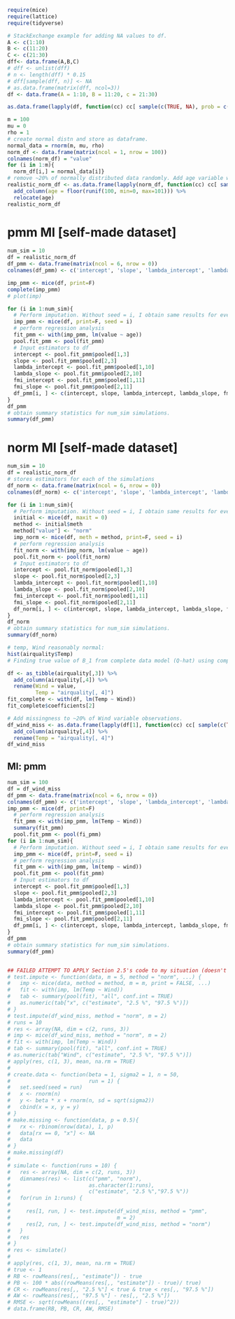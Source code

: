 ```r
require(mice)
require(lattice)
require(tidyverse)


```

```r
# StackExchange example for adding NA values to df.
A <- c(1:10)
B <- c(11:20)
C <- c(21:30)
dff<- data.frame(A,B,C)
# dff <- unlist(dff)
# n <- length(dff) * 0.15
# dff[sample(dff, n)] <- NA
# as.data.frame(matrix(dff, ncol=3))
df <- data.frame(A = 1:10, B = 11:20, c = 21:30)

as.data.frame(lapply(df, function(cc) cc[ sample(c(TRUE, NA), prob = c(0.80, 0.20), size = length(cc), replace = TRUE) ]))
```


```r

m = 100
mu = 0
rho = 1
# create normal distn and store as dataframe.
normal_data = rnorm(m, mu, rho)
norm_df <- data.frame(matrix(ncol = 1, nrow = 100))
colnames(norm_df) = "value"
for (i in 1:m){
  norm_df[i,] = normal_data[i]}
# remove ~20% of normally distributed data randomly. Add age variable with no NA values, where age is random value between 0 and 100. Has no missing values. Need at least 2 variables otherwise can't run MI (obviously).
realistic_norm_df <- as.data.frame(lapply(norm_df, function(cc) cc[ sample(c(TRUE, NA), prob = c(0.80, 0.20), size = length(cc), replace = TRUE) ])) %>% 
  add_column(age = floor(runif(100, min=0, max=101))) %>% 
  relocate(age) 
realistic_norm_df

```
# pmm MI [self-made dataset]
```r
num_sim = 10
df = realistic_norm_df
df_pmm <- data.frame(matrix(ncol = 6, nrow = 0))
colnames(df_pmm) <- c('intercept', 'slope', 'lambda_intercept', 'lambda_slope', 'fmi_intercept', 'fmi_slope')

imp_pmm <- mice(df, print=F)
complete(imp_pmm)
# plot(imp)

for (i in 1:num_sim){
  # Perform imputation. Without seed = i, I obtain same results for every single iteration of for loop.
  imp_pmm <- mice(df, print=F, seed = i)
  # perform regression analysis
  fit_pmm <- with(imp_pmm, lm(value ~ age))
  pool.fit_pmm <- pool(fit_pmm)
  # Input estimators to df
  intercept <- pool.fit_pmm$pooled[1,3]
  slope <- pool.fit_pmm$pooled[2,3]
  lambda_intercept <- pool.fit_pmm$pooled[1,10]
  lambda_slope <- pool.fit_pmm$pooled[2,10]
  fmi_intercept <- pool.fit_pmm$pooled[1,11]
  fmi_slope <- pool.fit_pmm$pooled[2,11]
  df_pmm[i, ] <- c(intercept, slope, lambda_intercept, lambda_slope, fmi_intercept, fmi_slope)
}
df_pmm
# obtain summary statistics for num_sim simulations.
summary(df_pmm)
```
# norm MI [self-made dataset]
```r
num_sim = 10
df = realistic_norm_df
# stores estimators for each of the simulations
df_norm <- data.frame(matrix(ncol = 6, nrow = 0))
colnames(df_norm) <- c('intercept', 'slope', 'lambda_intercept', 'lambda_slope', 'fmi_intercept', 'fmi_slope')

for (i in 1:num_sim){
  # Perform imputation. Without seed = i, I obtain same results for every single iteration of for loop.
  initial <- mice(df, maxit = 0)
  method <- initial$meth
  method["value"] <- "norm"
  imp_norm <- mice(df, meth = method, print=F, seed = i)
  # perform regression analysis
  fit_norm <- with(imp_norm, lm(value ~ age))
  pool.fit_norm <- pool(fit_norm)
  # Input estimators to df
  intercept <- pool.fit_norm$pooled[1,3]
  slope <- pool.fit_norm$pooled[2,3]
  lambda_intercept <- pool.fit_norm$pooled[1,10]
  lambda_slope <- pool.fit_norm$pooled[2,10]
  fmi_intercept <- pool.fit_norm$pooled[1,11]
  fmi_slope <- pool.fit_norm$pooled[2,11]
  df_norm[i, ] <- c(intercept, slope, lambda_intercept, lambda_slope, fmi_intercept, fmi_slope)
}
df_norm
# obtain summary statistics for num_sim simulations.
summary(df_norm)
```




```r
# temp, Wind reasonably normal:
hist(airquality$Temp)
# Finding true value of B_1 from complete data model (Q-hat) using complete dataset:

df <- as_tibble(airquality[,3]) %>% 
  add_column(airquality[,4]) %>%
  rename(Wind = value, 
         Temp = "airquality[, 4]") 
fit_complete <- with(df, lm(Temp ~ Wind))
fit_complete$coefficients[2]
```
```r
# Add missingness to ~20% of Wind variable observations. 
df_wind_miss <- as.data.frame(lapply(df[1], function(cc) cc[ sample(c(TRUE, NA), prob = c(0.80, 0.20), size = length(cc), replace = TRUE) ])) %>% 
  add_column(airquality[,4]) %>% 
  rename(Temp = "airquality[, 4]")
df_wind_miss  


```
## MI: pmm
```r
num_sim = 100
df = df_wind_miss
df_pmm <- data.frame(matrix(ncol = 6, nrow = 0))
colnames(df_pmm) <- c('intercept', 'slope', 'lambda_intercept', 'lambda_slope', 'fmi_intercept', 'fmi_slope')
imp_pmm <- mice(df, print=F)
  # perform regression analysis
  fit_pmm <- with(imp_pmm, lm(Temp ~ Wind))
  summary(fit_pmm)
  pool.fit_pmm <- pool(fi_pmm)
for (i in 1:num_sim){
  # Perform imputation. Without seed = i, I obtain same results for every single iteration of for loop.
  imp_pmm <- mice(df, print=F, seed = i)
  # perform regression analysis
  fit_pmm <- with(imp_pmm, lm(temp ~ wind))
  pool.fit_pmm <- pool(fit_pmm)
  # Input estimators to df
  intercept <- pool.fit_pmm$pooled[1,3]
  slope <- pool.fit_pmm$pooled[2,3]
  lambda_intercept <- pool.fit_pmm$pooled[1,10]
  lambda_slope <- pool.fit_pmm$pooled[2,10]
  fmi_intercept <- pool.fit_pmm$pooled[1,11]
  fmi_slope <- pool.fit_pmm$pooled[2,11]
  df_pmm[i, ] <- c(intercept, slope, lambda_intercept, lambda_slope, fmi_intercept, fmi_slope)
}
df_pmm
# obtain summary statistics for num_sim simulations.
summary(df_pmm)


```

```r



```
```r
## FAILED ATTEMPT TO APPLY Section 2.5's code to my situation (doesn't even run for me anyway..)
# test.impute <- function(data, m = 5, method = "norm", ...) {
#   imp <- mice(data, method = method, m = m, print = FALSE, ...)
#   fit <- with(imp, lm(Temp ~ Wind))
#   tab <- summary(pool(fit), "all", conf.int = TRUE)
#   as.numeric(tab["x", c("estimate", "2.5 %", "97.5 %")])
# }
# test.impute(df_wind_miss, method = "norm", m = 2)
# runs = 10
# res <- array(NA, dim = c(2, runs, 3))
# imp <- mice(df_wind_miss, method = "norm", m = 2)
# fit <- with(imp, lm(Temp ~ Wind))
# tab <- summary(pool(fit), "all", conf.int = TRUE)
# as.numeric(tab["Wind", c("estimate", "2.5 %", "97.5 %")])
# apply(res, c(1, 3), mean, na.rm = TRUE)
# 
# create.data <- function(beta = 1, sigma2 = 1, n = 50,
#                         run = 1) {
#   set.seed(seed = run)
#   x <- rnorm(n)
#   y <- beta * x + rnorm(n, sd = sqrt(sigma2))
#   cbind(x = x, y = y)
# }
# make.missing <- function(data, p = 0.5){
#   rx <- rbinom(nrow(data), 1, p)
#   data[rx == 0, "x"] <- NA
#   data
# }
# make.missing(df)
# 
# simulate <- function(runs = 10) {
#   res <- array(NA, dim = c(2, runs, 3))
#   dimnames(res) <- list(c("pmm", "norm"),
#                         as.character(1:runs),
#                         c("estimate", "2.5 %","97.5 %"))
#   for(run in 1:runs) {
#     
#     res[1, run, ] <- test.impute(df_wind_miss, method = "pmm",
#                                  m = 2)
#     res[2, run, ] <- test.impute(df_wind_miss, method = "norm")
#   }
#   res
# }
# res <- simulate()
# 
# apply(res, c(1, 3), mean, na.rm = TRUE)
# true <- 1
# RB <- rowMeans(res[,, "estimate"]) - true
# PB <- 100 * abs((rowMeans(res[,, "estimate"]) - true)/ true)
# CR <- rowMeans(res[,, "2.5 %"] < true & true < res[,, "97.5 %"])
# AW <- rowMeans(res[,, "97.5 %"] - res[,, "2.5 %"])
# RMSE <- sqrt(rowMeans((res[,, "estimate"] - true)^2))
# data.frame(RB, PB, CR, AW, RMSE)
```

